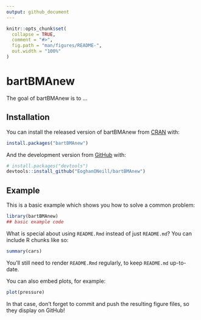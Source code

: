 ```yaml
---
output: github_document
---
```


<!-- README.md is generated from README.Rmd. Please edit that file -->

```r
knitr::opts_chunk$set(
  collapse = TRUE,
  comment = "#>",
  fig.path = "man/figures/README-",
  out.width = "100%"
)
```
# bartBMAnew

<!-- badges: start -->
<!-- badges: end -->

The goal of bartBMAnew is to ...

## Installation

You can install the released version of bartBMAnew from [CRAN](https://CRAN.R-project.org) with:

``` r
install.packages("bartBMAnew")
```

And the development version from [GitHub](https://github.com/) with:

``` r
# install.packages("devtools")
devtools::install_github("EoghanONeill/bartBMAnew")
```
## Example

This is a basic example which shows you how to solve a common problem:

```r
library(bartBMAnew)
## basic example code
```

What is special about using `README.Rmd` instead of just `README.md`? You can include R chunks like so:

```r
summary(cars)
```

You'll still need to render `README.Rmd` regularly, to keep `README.md` up-to-date.

You can also embed plots, for example:

```r
plot(pressure)
```

In that case, don't forget to commit and push the resulting figure files, so they display on GitHub!
